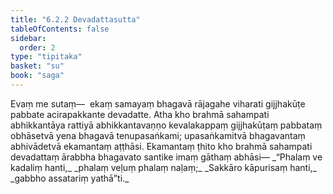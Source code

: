 ```yaml
---
title: "6.2.2 Devadattasutta"
tableOfContents: false
sidebar:
  order: 2
type: "tipitaka"
basket: "su"
book: "saga"
---
```



<DynamicBreadcrumb />

<Division number="183" book="saga" bookNo="12" page="155">

<Paragraph number="1095" book="saga">
Evaṃ me sutaṃ—  ekaṃ samayaṃ bhagavā rājagahe viharati gijjhakūṭe pabbate acirapakkante devadatte. Atha kho brahmā sahampati abhikkantāya rattiyā abhikkantavaṇṇo kevalakappaṃ gijjhakūṭaṃ pabbataṃ obhāsetvā yena bhagavā tenupasaṅkami; upasaṅkamitvā bhagavantaṃ abhivādetvā ekamantaṃ aṭṭhāsi. Ekamantaṃ ṭhito kho brahmā sahampati devadattaṃ ārabbha bhagavato santike imaṃ gāthaṃ abhāsi—
</Paragraph>

<Paragraph number="1096" type="verses" book="saga">
_“Phalaṃ ve kadaliṃ hanti,_  
_phalaṃ veḷuṃ phalaṃ naḷaṃ;_  
_Sakkāro kāpurisaṃ hanti,_  
_gabbho assatariṃ yathā”ti._
</Paragraph>
</Division>